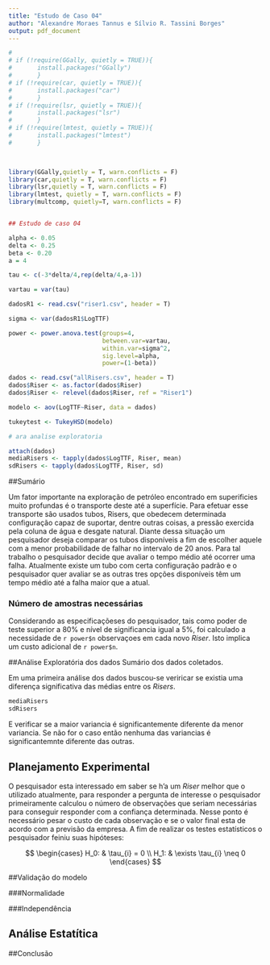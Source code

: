 ```yaml
---
title: "Estudo de Caso 04"
author: "Alexandre Moraes Tannus e Sílvio R. Tassini Borges"
output: pdf_document
---
```

```r
# 
# if (!require(GGally, quietly = TRUE)){
#       install.packages("GGally")
#       }
# if (!require(car, quietly = TRUE)){
#       install.packages("car")
#       }
# if (!require(lsr, quietly = TRUE)){
#       install.packages("lsr")
#       }
# if (!require(lmtest, quietly = TRUE)){
#       install.packages("lmtest")
#       }


  
library(GGally,quietly = T, warn.conflicts = F) 
library(car,quietly = T, warn.conflicts = F) 
library(lsr,quietly = T, warn.conflicts = F) 
library(lmtest, quietly = T, warn.conflicts = F)
library(multcomp, quietly=T, warn.conflicts = F)


## Estudo de caso 04 

alpha <- 0.05
delta <- 0.25
beta <- 0.20
a = 4

tau <- c(-3*delta/4,rep(delta/4,a-1))

vartau = var(tau)

dadosR1 <- read.csv("riser1.csv", header = T)

sigma <- var(dadosR1$LogTTF)

power <- power.anova.test(groups=4,
                          between.var=vartau,
                          within.var=sigma^2,
                          sig.level=alpha,
                          power=(1-beta))

dados <- read.csv("allRisers.csv", header = T)
dados$Riser <- as.factor(dados$Riser)
dados$Riser <- relevel(dados$Riser, ref = "Riser1")

modelo <- aov(LogTTF~Riser, data = dados)

tukeytest <- TukeyHSD(modelo)                      

# ara analise exploratoria

attach(dados)
mediaRisers <- tapply(dados$LogTTF, Riser, mean)
sdRisers <- tapply(dados$LogTTF, Riser, sd)

```

##Sumário

Um fator importante na exploração de petróleo encontrado em superificies muito profundas é o transporte deste até a superfície. Para efetuar esse transporte são usados tubos, Risers, que obedecem determinada configuração capaz de suportar, dentre outras coisas, a pressão exercida pela coluna de água e desgate natural. Diante dessa situação um pesquisador deseja comparar os tubos disponíveis a fim de escolher aquele com a menor probabilidade de falhar no intervalo de 20 anos. Para tal trabalho o pesquisador decide que avaliar o tempo médio até ocorrer uma falha. 
Atualmente existe um tubo com certa configuração padrão e o pesquisador quer avaliar se as outras tres opções disponíveis têm um tempo médio até a falha maior que a atual.


### Número de amostras necessárias

Considerando as especificaçõeses do pesquisador, tais como poder de teste superior a 80% e nível de significancia igual a 5%, foi calculado a necessidade de `r power$n` observaçoes em cada novo *Riser*. Isto implica um custo adicional de `r power$n`.

##Análise Exploratória dos dados
Sumário dos dados coletados.

Em uma primeira análise dos dados buscou-se veriricar se existia uma diferença significativa das médias entre os *Risers*.

```r

mediaRisers
sdRisers

```

E verificar se a maior variancia é significantemente diferente da menor variancia. 
Se não for o caso então nenhuma das variancias é significantemnte diferente das outras.


## Planejamento Experimental
O pesquisador esta interessado em saber se h'a um *Riser* melhor que o utilizado atualmente, para responder a pergunta de interesse o pesquisador primeiramente calculou o número de observações que seriam necessárias para conseguir responder com a confiança determinada. Nesse ponto é necessário pesar o custo de cada observação e se o valor final esta de acordo com a previsão da empresa. A fim de realizar os testes estatísticos o pesquisador feiniu suas hipóteses:

$$
\begin{cases}
  H_0: & \tau_{i} = 0 \\ 
  H_1: & \exists \tau_{i} \neq 0
\end{cases}
$$

##Validação do modelo

###Normalidade


###Independência



## Análise Estatítica



##Conclusão
